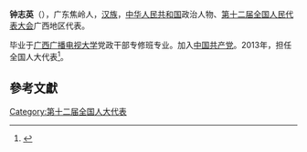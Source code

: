 '''钟志英'''（{{bd|1955年||}}），广东焦岭人，[[汉族|汉族]]，[[中华人民共和国|中华人民共和国]]政治人物、[[第十二届全国人民代表大会|第十二届全国人民代表大会]]广西地区代表。

毕业于[[广西广播电视大学|广西广播电视大学]]党政干部专修班专业。加入[[中国共产党|中国共产党]]。2013年，担任全国人大代表<ref>{{cite news|title=全国人大代表信息-钟志英|url= http://210.82.31.1:8084/delegate/viewDelegate.action?dbid=121981|accessdate=2013-04-05|newspaper=全国人大网|archive-url=https://web.archive.org/web/20160306051854/http://www.npc.gov.cn/delegate/viewDelegate.action?dbid=121981|archive-date=2016-03-06|dead-url=yes}}</ref>。

==參考文獻==
{{reflist}}
{{中国政治人物小作品}}

[[Category:第十二届全国人大代表|Category:第十二届全国人大代表]]